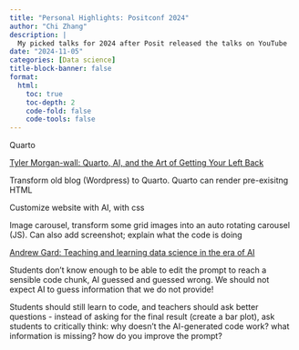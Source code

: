 ```yaml
---
title: "Personal Highlights: Positconf 2024"
author: "Chi Zhang"
description: |
  My picked talks for 2024 after Posit released the talks on YouTube
date: "2024-11-05"
categories: [Data science]
title-block-banner: false
format: 
  html:
    toc: true
    toc-depth: 2
    code-fold: false
    code-tools: false
---
```



Quarto

[Tyler Morgan-wall: Quarto, AI, and the Art of Getting Your Left Back](https://www.youtube.com/watch?v=U8_Dc_ru8fg&list=PL9HYL-VRX0oSFkdF4fJeY63eGDvgofcbn&index=104)

Transform old blog (Wordpress) to Quarto. Quarto can render pre-exisitng HTML

Customize website with AI, with css

Image carousel, transform some grid images into an auto rotating carousel (JS). Can also add screenshot; explain what the code is doing


[Andrew Gard: Teaching and learning data science in the era of AI](https://www.youtube.com/watch?v=kUh3ZAz-Zfg&list=PL9HYL-VRX0oSFkdF4fJeY63eGDvgofcbn&index=82)

Students don't know enough to be able to edit the prompt to reach a sensible code chunk, AI guessed and guessed wrong. We should not expect AI to guess information that we do not provide! 

Students should still learn to code, and teachers should ask better questions - instead of asking for the final result (create a bar plot), ask students to critically think: why doesn't the AI-generated code work? what information is missing? how do you improve the prompt?
